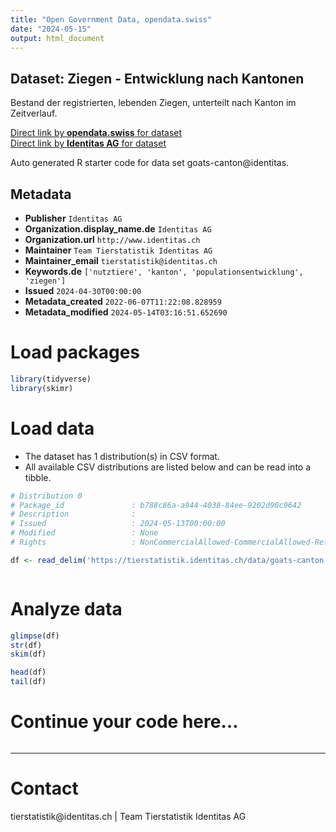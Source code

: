 ```yaml
---
title: "Open Government Data, opendata.swiss"
date: "2024-05-15"
output: html_document
---
```


## Dataset: Ziegen - Entwicklung nach Kantonen

Bestand der registrierten, lebenden Ziegen, unterteilt nach Kanton im Zeitverlauf. 

[Direct link by **opendata.swiss** for dataset](https://opendata.swiss/de/dataset/ziegen-entwicklung-nach-kantonen)<br>
[Direct link by **Identitas AG** for dataset](https://tierstatistik.identitas.ch/)

Auto generated R starter code for data set goats-canton@identitas.

## Metadata

- **Publisher** `Identitas AG`
- **Organization.display_name.de** `Identitas AG`
- **Organization.url** `http://www.identitas.ch`
- **Maintainer** `Team Tierstatistik Identitas AG`
- **Maintainer_email** `tierstatistik@identitas.ch`
- **Keywords.de** `['nutztiere', 'kanton', 'populationsentwicklung', 'ziegen']`
- **Issued** `2024-04-30T00:00:00`
- **Metadata_created** `2022-06-07T11:22:08.828959`
- **Metadata_modified** `2024-05-14T03:16:51.652690`


# Load packages

```r

library(tidyverse)
library(skimr)

```

# Load data

-   The dataset has 1 distribution(s) in CSV format.
-   All available CSV distributions are listed below and can be read into a tibble.

```r

# Distribution 0
# Package_id               : b788c86a-a944-4038-84ee-9202d90c9642
# Description              : 
# Issued                   : 2024-05-13T00:00:00
# Modified                 : None
# Rights                   : NonCommercialAllowed-CommercialAllowed-ReferenceRequired

df <- read_delim('https://tierstatistik.identitas.ch/data/goats-canton.csv')



```

# Analyze data

```r

glimpse(df)
str(df)
skim(df)

head(df)
tail(df)

```

# Continue your code here...

```r

```

------------------------------------------------------------------------

# Contact

tierstatistik@identitas.ch | Team Tierstatistik Identitas AG
